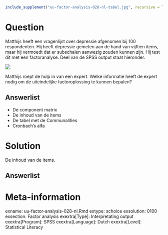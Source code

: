 ```{r, echo = FALSE, results = "hide"}
include_supplement("uu-factor-analysis-028-nl-tabel.jpg", recursive = TRUE)
```



Question
========
  
Matthijs heeft een vragenlijst over depressie afgenomen bij 100 respondenten. Hij heeft depressie gemeten aan de hand van vijftien items, maar hij vermoedt dat er subschalen aanwezig zouden kunnen zijn. Hij test dit met een factoranalyse. Deel van de SPSS output staat hieronder. 

![](uu-factor-analysis-028-nl-tabel.jpg)

Matthijs roept de hulp in van een expert. Welke informatie heeft de expert nodig om de uiteindelijke factoroplossing te kunnen bepalen?
  
Answerlist
----------
* De component matrix
* De inhoud van de items
* De tabel met de Communalities
* Cronbach’s alfa


Solution
========

De inhoud van de items.

Answerlist
----------



Meta-information
================
exname: uu-factor-analysis-028-nl.Rmd
extype: schoice
exsolution: 0100
exsection: Factor analysis
exextra[Type]: Interpretating output
exextra[Program]: SPSS
exextra[Language]: Dutch
exextra[Level]: Statistical Literacy
